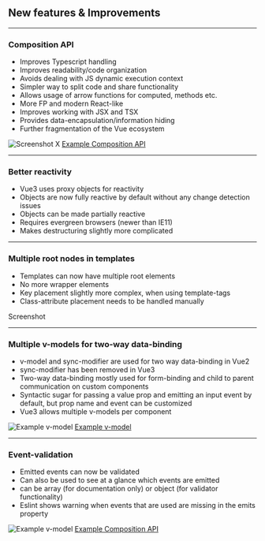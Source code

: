 <!-- section-title: New features & Improvements -->
## New features & Improvements

---
### Composition API
<!-- block-start: grid -->
<!-- block-start: column -->
<!-- classes: grid.sm -->
- Improves Typescript handling
- Improves readability/code organization
- Avoids dealing with JS dynamic execution context
- Simpler way to split code and share functionality
- Allows usage of arrow functions for computed, methods etc.
- More FP and modern React-like
- Improves working with JSX and TSX
- Provides data-encapsulation/information hiding
- Further fragmentation of the Vue ecosystem

<!-- block-end -->
<!-- block-start: column -->
![Screenshot X](../../code/examples/composition-api-1/screenshot.png)
[Example Composition API](http://127.0.0.1:8085/examples/composition-api-1/)

<!-- block-end -->
<!-- block-end -->

---
### Better reactivity
- Vue3 uses proxy objects for reactivity
- Objects are now fully reactive by default without any change detection issues
- Objects can be made partially reactive
- Requires evergreen browsers (newer than IE11)
- Makes destructuring slightly more complicated

---
### Multiple root nodes in templates
<!-- block-start: grid -->
<!-- block-start: column -->
<!-- classes: grid.sm -->
- Templates can now have multiple root elements
- No more wrapper elements
- Key placement slightly more complex, when using template-tags
- Class-attribute placement needs to be handled manually

<!-- block-end -->
<!-- block-start: column -->
Screenshot

<!-- block-end -->
<!-- block-end -->

---
### Multiple v-models for two-way data-binding
<!-- block-start: grid -->
<!-- block-start: column -->
<!-- classes: grid.sm -->
- v-model and sync-modifier are used for two way data-binding in Vue2
- sync-modifier has been removed in Vue3
- Two-way data-binding mostly used for form-binding and child to parent communication on custom components
- Syntactic sugar for passing a value prop and emitting an input event by default, but prop name and event can be customized
- Vue3 allows multiple v-models per component

<!-- block-end -->
<!-- block-start: column -->
![Example v-model](../../code/examples/v-model-1/screenshot.png)
[Example v-model](http://127.0.0.1:8085/examples/v-model-1)

<!-- block-end -->
<!-- block-end -->

---
### Event-validation
<!-- block-start: grid -->
<!-- block-start: column -->
<!-- classes: grid.sm -->
- Emitted events can now be validated
- Can also be used to see at a glance which events are emitted
- can be array (for documentation only) or object (for validator functionality)
- Eslint shows warning when events that are used are missing in the emits property

<!-- block-end -->
<!-- block-start: column -->
![Example v-model](../../code/examples/emits-1/screenshot.png)
[Example Composition API](http://127.0.0.1:8085/examples/emits-1/)

<!-- block-end -->
<!-- block-end -->